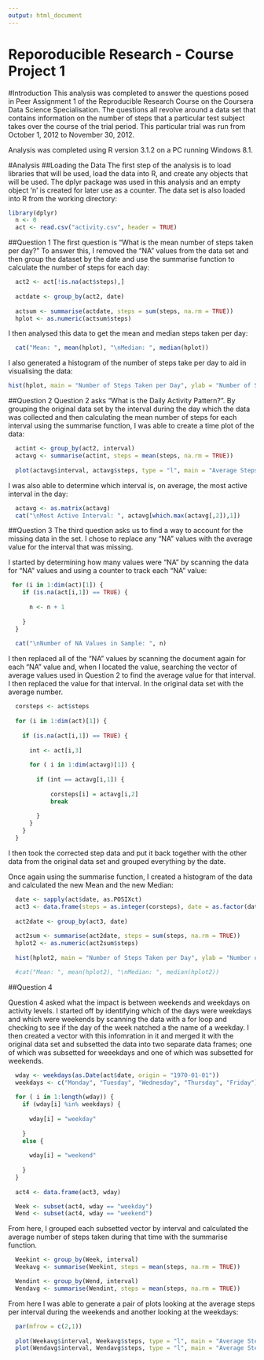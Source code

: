 ```yaml
---
output: html_document
---
```

Reporoducible Research - Course Project 1
===============================================================================================================================

#Introduction
This analysis was completed to answer the questions posed in Peer Assignment 1 of the Reproducible Research Course on the Coursera Data Science Specialisation. The questions all revolve around a data set that contains information on the number of steps that a particular test subject takes over the course of the trial period. This particular trial was run from October 1, 2012 to November 30, 2012.

Analysis was completed using R version 3.1.2 on a PC running Windows 8.1.

#Analysis
##Loading the Data
The first step of the analysis is to load libraries that will be used, load the data into R, and create any objects that will be used. The dplyr package was used in this analysis and an empty object 'n' is created for later use as a counter. The data set is also loaded into R from the working directory:

```r
library(dplyr)
  n <- 0
  act <- read.csv("activity.csv", header = TRUE)
```

##Question 1
The first question is "What is the mean number of steps taken per day?" To answer this, I removed the "NA" values from the data set and then group the dataset by the date and use the summarise function to calculate the number of steps for each day:

```r
  act2 <- act[!is.na(act$steps),]
  
  actdate <- group_by(act2, date)
  
  actsum <- summarise(actdate, steps = sum(steps, na.rm = TRUE))
  hplot <- as.numeric(actsum$steps)
```  

I then analysed this data to get the mean and median steps taken per day:

```r
  cat("Mean: ", mean(hplot), "\nMedian: ", median(hplot))
```

I also generated a histogram of the number of steps take per day to aid in visualising the data:

```r
hist(hplot, main = "Number of Steps Taken per Day", ylab = "Number of Steps", xlab = "Frequency of Occurrence")
```

##Question 2
Question 2 asks "What is the Daily Activity Pattern?". By grouping the original data set by the interval during the day which the data was collected and then calculating the mean number of steps for each interval using the summarise function, I was able to create a time plot of the data:

```r
  actint <- group_by(act2, interval)
  actavg <- summarise(actint, steps = mean(steps, na.rm = TRUE))
  
  plot(actavg$interval, actavg$steps, type = "l", main = "Average Steps per Interval", xlab = "Interval", ylab = "Number of Steps")
```

I was also able to determine which interval is, on average, the most active interval in the day:

```r
  actavg <- as.matrix(actavg)  
  cat("\nMost Active Interval: ", actavg[which.max(actavg[,2]),1])
```

##Question 3
The third question asks us to find a way to account for the missing data in the set. I chose to replace any "NA" values with the average value for the interval that was missing.

I started by determining how many values were "NA" by scanning the data for "NA" values and using a counter to track each "NA" value:


```r

 for (i in 1:dim(act)[1]) {
    if (is.na(act[i,1]) == TRUE) {
      
      n <- n + 1
      
    } 
  }
  
  cat("\nNumber of NA Values in Sample: ", n)
```

I then replaced all of the "NA" values by scanning the document again for each "NA" value and, when I located the value, searching the vector of average values used in Question 2 to find the average value for that interval. I then replaced the value for that interval. In the original data set with the average number.

```r
  corsteps <- act$steps
  
  for (i in 1:dim(act)[1]) {
    
    if (is.na(act[i,1]) == TRUE) {
      
      int <- act[i,3]
      
      for ( i in 1:dim(actavg)[1]) {
        
        if (int == actavg[i,1]) {
        
            corsteps[i] = actavg[i,2]
            break
        
        } 
      }
    }
  }

```

I then took the corrected step data and put it back together with the other data from the original data set and grouped everything by the date.

Once again using the summarise function, I created a histogram of the data and calculated the new Mean and the new Median:

```r
  date <- sapply(act$date, as.POSIXct)
  act3 <- data.frame(steps = as.integer(corsteps), date = as.factor(date), interval = as.integer(act$interval))
                    
  act2date <- group_by(act3, date)
  
  act2sum <- summarise(act2date, steps = sum(steps, na.rm = TRUE))
  hplot2 <- as.numeric(act2sum$steps)
  
  hist(hplot2, main = "Number of Steps Taken per Day", ylab = "Number of Steps", xlab = "Frequency of Occurrence")

  #cat("Mean: ", mean(hplot2), "\nMedian: ", median(hplot2))
```

##Question 4

Question 4 asked what the impact is between weekends and weekdays on activity levels. I started off by identifying which of the days were weekdays and which were weekends by scanning the data with a for loop and checking to see if the day of the week natched a the name of a weekday. I then created a vector with this infomration in it and merged it with the original data set and subsetted the data into two separate data frames; one of which was subsetted for weeekdays and one of which was subsetted for weekends.

```r
  wday <- weekdays(as.Date(act$date, origin = "1970-01-01"))
  weekdays <- c("Monday", "Tuesday", "Wednesday", "Thursday", "Friday")
  
  for ( i in 1:length(wday)) {
    if (wday[i] %in% weekdays) {
      
      wday[i] = "weekday"
      
    }  
    else {
      
      wday[i] = "weekend"
   
    }   
  }
  
  act4 <- data.frame(act3, wday)

  Week <- subset(act4, wday == "weekday")
  Wend <- subset(act4, wday == "weekend")
```

From here, I grouped each subsetted vector by interval and calculated the average number of steps taken during that time with the summarise function.

```r
  Weekint <- group_by(Week, interval)
  Weekavg <- summarise(Weekint, steps = mean(steps, na.rm = TRUE))

  Wendint <- group_by(Wend, interval)
  Wendavg <- summarise(Wendint, steps = mean(steps, na.rm = TRUE))
```

From here I was able to generate a pair of plots looking at the average steps per interval during the weekends and another looking at the weekdays:

```r
  par(mfrow = c(2,1))
  
  plot(Weekavg$interval, Weekavg$steps, type = "l", main = "Average Steps per Interval - Weekdays", xlab = "Interval", ylab = "Number of Steps")
  plot(Wendavg$interval, Wendavg$steps, type = "l", main = "Average Steps per Interval - Weekends", xlab = "Interval", ylab = "Number of Steps")
```
